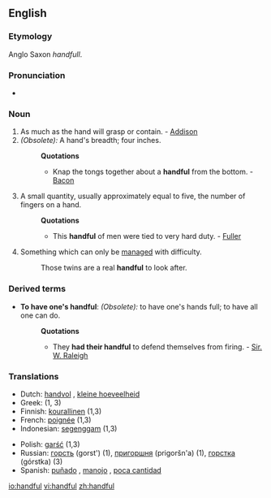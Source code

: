 ==English==

===Etymology===
Anglo Saxon ''handfull''.

===Pronunciation===
*{{audio|en-us-handful.ogg|Audio (US)}}

===Noun===
{{en-noun}}

#As much as the hand will grasp or contain. - [[Addison]]
#''(Obsolete):'' A hand's breadth; four inches. 
#:'''Quotations'''
#:*Knap the tongs together about a '''handful''' from the bottom. - [[Bacon]]
#A small quantity, usually approximately equal to five, the number of fingers on a hand.
#:'''Quotations'''
#:*This '''handful''' of men were tied to very hard duty. - [[Fuller]]
#Something which can only be [[manage]]d with difficulty. 
#:Those twins are a real '''handful''' to look after.

===Derived terms===
*'''To have one's handful''': ''(Obsolete):'' to have one's hands full; to have all one can do.
*:'''Quotations'''
*:*They '''had their handful''' to defend themselves from firing. - [[Sir. W. Raleigh]]

===Translations===
{{top}}
*Dutch: [[handvol]] {{n}}, [[kleine hoeveelheid]] {{f}}
*Greek: {{trad|el|χούφτα}} {{f}} (1, 3)
*Finnish: [[kourallinen]] (1,3)
*French: [[poignée]] {{f}} (1,3)
*Indonesian: [[genggam|segenggam]] (1,3)
{{mid}}
*Polish: [[garść]] {{f}} (1,3)
*Russian: [[горсть]] (gorst') {{f}} (1), [[пригоршня]] (prigoršn'a) {{f}} (1), [[горстка]] (górstka) {{f}} (3)
*Spanish: [[puñado]] {{m}}, [[manojo]] {{m}}, [[poca cantidad]] {{f}}
{{bottom}}

[[io:handful]]
[[vi:handful]]
[[zh:handful]]